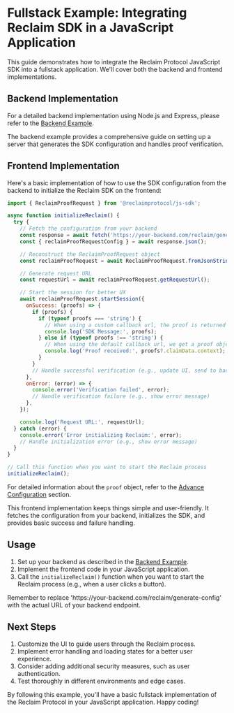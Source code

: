 
# Fullstack Example: Integrating Reclaim SDK in a JavaScript Application

This guide demonstrates how to integrate the Reclaim Protocol JavaScript SDK into a fullstack application. We'll cover both the backend and frontend implementations.

## Backend Implementation

For a detailed backend implementation using Node.js and Express, please refer to the [Backend Example](/backend/backend-example).

<Callout type="info">
  The backend example provides a comprehensive guide on setting up a server that generates the SDK configuration and
  handles proof verification.
</Callout>

## Frontend Implementation

Here's a basic implementation of how to use the SDK configuration from the backend to initialize the Reclaim SDK on the frontend:

```javascript
import { ReclaimProofRequest } from '@reclaimprotocol/js-sdk';

async function initializeReclaim() {
  try {
    // Fetch the configuration from your backend
    const response = await fetch('https://your-backend.com/reclaim/generate-config');
    const { reclaimProofRequestConfig } = await response.json();

    // Reconstruct the ReclaimProofRequest object
    const reclaimProofRequest = await ReclaimProofRequest.fromJsonString(reclaimProofRequestConfig);

    // Generate request URL
    const requestUrl = await reclaimProofRequest.getRequestUrl();

    // Start the session for better UX
    await reclaimProofRequest.startSession({
      onSuccess: (proofs) => {
        if (proofs) {
          if (typeof proofs === 'string') {
            // When using a custom callback url, the proof is returned to the callback url and we get a message instead of a proof
            console.log('SDK Message:', proofs);
          } else if (typeof proofs !== 'string') {
            // When using the default callback url, we get a proof object in the response
            console.log('Proof received:', proofs?.claimData.context);
          }
        }
        // Handle successful verification (e.g., update UI, send to backend)
      },
      onError: (error) => {
        console.error('Verification failed', error);
        // Handle verification failure (e.g., show error message)
      },
    });

    console.log('Request URL:', requestUrl);
  } catch (error) {
    console.error('Error initializing Reclaim:', error);
    // Handle initialization error (e.g., show error message)
  }
}

// Call this function when you want to start the Reclaim process
initializeReclaim();
```

For detailed information about the `proof` object, refer to the [Advance Configuration](../advance-configurations/advance-options#understanding-the-proof-structure) section.

<Callout type="tip">
  This frontend implementation keeps things simple and user-friendly. It fetches the configuration from your backend,
  initializes the SDK, and provides basic success and failure handling.
</Callout>

## Usage

1. Set up your backend as described in the [Backend Example](/backend/backend-example).
2. Implement the frontend code in your JavaScript application.
3. Call the `initializeReclaim()` function when you want to start the Reclaim process (e.g., when a user clicks a button).

<Callout type="info">
  Remember to replace 'https://your-backend.com/reclaim/generate-config' with the actual URL of your backend endpoint.
</Callout>

## Next Steps

1. Customize the UI to guide users through the Reclaim process.
2. Implement error handling and loading states for a better user experience.
3. Consider adding additional security measures, such as user authentication.
4. Test thoroughly in different environments and edge cases.

By following this example, you'll have a basic fullstack implementation of the Reclaim Protocol in your JavaScript application. Happy coding!
